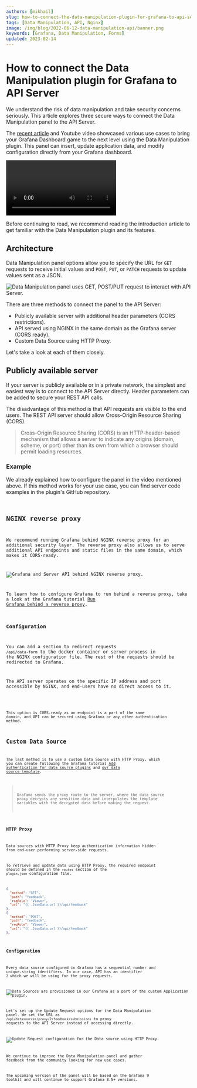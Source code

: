 ```yaml
---
authors: [mikhail]
slug: how-to-connect-the-data-manipulation-plugin-for-grafana-to-api-server-1abe5f60c904/
tags: [Data Manipulation, API, Nginx]
image: /img/blog/2022-06-12-data-manipulation-api/banner.png
keywords: [Grafana, Data Manipulation, Forms]
updated: 2023-02-14
---
```



# How to connect the Data Manipulation plugin for Grafana to API Server

We understand the risk of data manipulation and take security concerns seriously. This article explores three secure ways to connect the Data Manipulation panel to the API Server.

<!--truncate-->

The [recent article](/blog/data-manipulation-panel-plugin-for-grafana-97f9af2c67e0) and Youtube video showcased various use cases to bring your Grafana Dashboard game to the next level using the Data Manipulation plugin. This panel can insert, update application data, and modify configuration directly from your Grafana dashboard.

<Video
  src="https://www.youtube.com/embed/DXALVG8GijM"
  title="Manual data entering and User input into Dashboard."
/>

Before continuing to read, we recommend reading the introduction article to get familiar with the Data Manipulation plugin and its features.

## Architecture

Data Manipulation panel options allow you to specify the URL for `GET` requests to receive initial values and `POST`, `PUT`, or `PATCH` requests to update values sent as a JSON.

<Image
  title="Data Manipulation panel uses GET, POST/PUT request to interact with API Server."
  src="/img/blog/2022-06-12-data-manipulation-api/form-api.png"
/>

There are three methods to connect the panel to the API Server:

- Publicly available server with additional header parameters (CORS restrictions).
- API served using NGINX in the same domain as the Grafana server (CORS ready).
- Custom Data Source using HTTP Proxy.

Let's take a look at each of them closely.

## Publicly available server

If your server is publicly available or in a private network, the simplest and easiest way is to connect to the API Server directly. Header parameters can be added to secure your REST API calls.

The disadvantage of this method is that API requests are visible to the end users. The REST API server should allow Cross-Origin Resource Sharing (CORS).

> Cross-Origin Resource Sharing (CORS) is an HTTP-header-based mechanism that allows a server to indicate any origins (domain, scheme, or port) other than its own from which a browser should permit loading resources.

### Example

We already explained how to configure the panel in the video mentioned above. If this method works for your use case, you can find server code examples in the plugin's GitHub repository.

<Code
  url="https://github.com/VolkovLabs/volkovlabs-form-panel/blob/main/server-json/server.ts"
  language="js"
/>

## NGINX reverse proxy

We recommend running Grafana behind NGINX reverse proxy for an additional security layer. The reverse proxy also allows us to serve additional API endpoints and static files in the same domain, which makes it CORS-ready.

<Image
  title="Grafana and Server API behind NGINX reverse proxy."
  src="/img/blog/2022-06-12-data-manipulation-api/form-nginx-api.png"
/>

To learn how to configure Grafana to run behind a reverse proxy, take a look at the Grafana tutorial [Run Grafana behind a reverse proxy](https://grafana.com/tutorials/run-grafana-behind-a-proxy/).

### Configuration

You can add a section to redirect requests `/api/data-form` to the docker container or server process in the NGINX configuration file. The rest of the requests should be redirected to Grafana.

The API server operates on the specific IP address and port accessible by NGINX, and end-users have no direct access to it.

<Code
  url="https://github.com/VolkovLabs/volkovlabs.io/blob/main/blog/2022-06-12-data-manipulation-api/nginx.conf"
  language="nginx"
/>

This option is CORS-ready as an endpoint is a part of the same domain, and API can be secured using Grafana or any other authentication method.

## Custom Data Source

The last method is to use a custom Data Source with HTTP Proxy, which you can create following the Grafana tutorial [Add authentication for data source plugins](https://grafana.com/docs/grafana/latest/developers/plugins/add-authentication-for-data-source-plugins/#add-a-dynamic-proxy-route-to-your-plugin) and [our data source template](https://github.com/volkovlabs/volkovlabs-abc-datasource).

> Grafana sends the proxy route to the server, where the data source proxy decrypts any sensitive data and interpolates the template variables with the decrypted data before making the request.

### HTTP Proxy

Data sources with HTTP Proxy keep authentication information hidden from end-user performing server-side requests.

To retrieve and update data using HTTP Proxy, the required endpoint should be defined in the `routes` section of the `plugin.json` configuration file.

```json
{
  "method": "GET",
  "path": "feedback",
  "reqRole": "Viewer",
  "url": "{{ .JsonData.url }}/api/feedback"
},
{
  "method": "POST",
  "path": "feedback",
  "reqRole": "Viewer",
  "url": "{{ .JsonData.url }}/api/feedback"
},
```

### Configuration

Every data source configured in Grafana has a sequential number and unique-string identifiers. In our case, API has an identifier `2` which we will be using for the proxy requests.

<Image
  title="Data Sources are provisioned in our Grafana as a part of the custom Application plugin."
  src="/img/blog/2022-06-12-data-manipulation-api/datasources.png"
/>

Let's set up the Update Request options for the Data Manipulation panel. We set the URL as `/api/datasources/proxy/2/feedback/submissions` to proxy requests to the API Server instead of accessing directly.

<Image
  title="Update Request configuration for the Data source using HTTP Proxy."
  src="/img/blog/2022-06-12-data-manipulation-api/update.png"
/>

We continue to improve the Data Manipulation panel and gather feedback from the community looking for new use cases.

The upcoming version of the panel will be based on the Grafana 9 toolkit and will continue to support Grafana 8.5+ versions.
